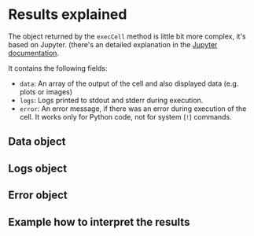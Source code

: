 # Results explained

The object returned by the `execCell` method is little bit more complex, it's based on Jupyter. (there's an detailed explanation in the [Jupyter documentation](https://jupyter-client.readthedocs.io/en/stable/messaging.html).

It contains the following fields:

- `data`: An array of the output of the cell and also displayed data (e.g. plots or images)
- `logs`: Logs printed to stdout and stderr during execution.
- `error`: An error message, if there was an error during execution of the cell. It works only for Python code, not for system (`!`) commands.

## Data object

## Logs object

## Error object

## Example how to interpret the results
